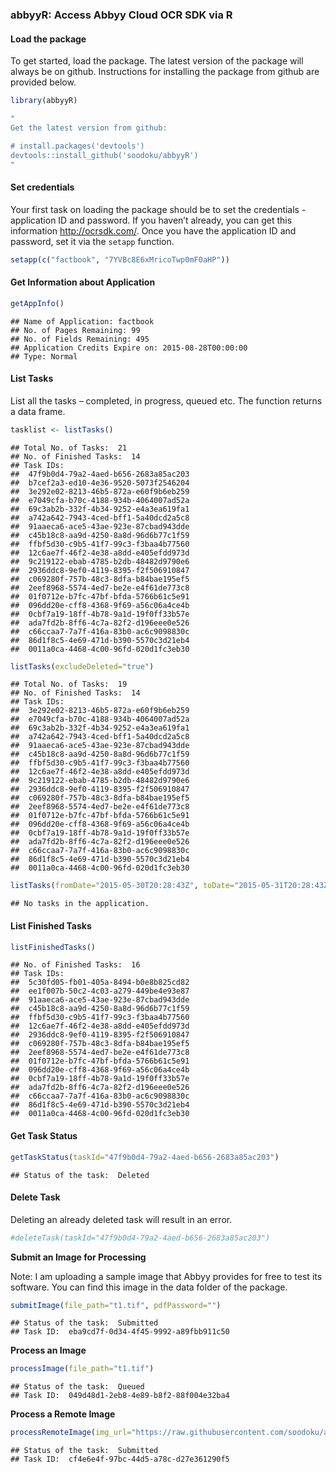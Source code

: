 ### abbyyR: Access Abbyy Cloud OCR SDK via R

#### Load the package

To get started, load the package. The latest version of the package will always be on github. Instructions for installing the package from github are provided below.



```r
library(abbyyR)
```


```r
"
Get the latest version from github:

# install.packages('devtools')
devtools::install_github('soodoku/abbyyR')
"
```

#### Set credentials

Your first task on loading the package should be to set the credentials - application ID and password. If you haven't already, you can get this information 
[http://ocrsdk.com/](http://ocrsdk.com/). Once you have the application ID and password, set it via the `setapp` function. 


```r
setapp(c("factbook", "7YVBc8E6xMricoTwp0mF0aHP"))
```

#### Get Information about Application


```r
getAppInfo()
```

```
## Name of Application: factbook
## No. of Pages Remaining: 99
## No. of Fields Remaining: 495
## Application Credits Expire on: 2015-08-28T00:00:00
## Type: Normal
```

#### List Tasks 

List all the tasks -- completed, in progress, queued etc. The function returns a data frame.


```r
tasklist <- listTasks()
```

```
## Total No. of Tasks:  21 
## No. of Finished Tasks:  14 
## Task IDs: 
##  47f9b0d4-79a2-4aed-b656-2683a85ac203
##  b7cef2a3-ed10-4e36-9520-5073f2546204
##  3e292e02-8213-46b5-872a-e60f9b6eb259
##  e7049cfa-b70c-4188-934b-4064007ad52a
##  69c3ab2b-332f-4b34-9252-e4a3ea619fa1
##  a742a642-7943-4ced-bff1-5a40dcd2a5c8
##  91aaeca6-ace5-43ae-923e-87cbad943dde
##  c45b18c8-aa9d-4250-8a8d-96d6b77c1f59
##  ffbf5d30-c9b5-41f7-99c3-f3baa4b77560
##  12c6ae7f-46f2-4e38-a8dd-e405efdd973d
##  9c219122-ebab-4785-b2db-48482d9790e6
##  2936ddc8-9ef0-4119-8395-f2f506910847
##  c069280f-757b-48c3-8dfa-b84bae195ef5
##  2eef8968-5574-4ed7-be2e-e4f61de773c8
##  01f0712e-b7fc-47bf-bfda-5766b61c5e91
##  096dd20e-cff8-4368-9f69-a56c06a4ce4b
##  0cbf7a19-18ff-4b78-9a1d-19f0ff33b57e
##  ada7fd2b-8ff6-4c7a-82f2-d196eee0e526
##  c66ccaa7-7a7f-416a-83b0-ac6c9098830c
##  86d1f8c5-4e69-471d-b390-5570c3d21eb4
##  0011a0ca-4468-4c00-96fd-020d1fc3eb30
```

```r
listTasks(excludeDeleted="true")
```

```
## Total No. of Tasks:  19 
## No. of Finished Tasks:  14 
## Task IDs: 
##  3e292e02-8213-46b5-872a-e60f9b6eb259
##  e7049cfa-b70c-4188-934b-4064007ad52a
##  69c3ab2b-332f-4b34-9252-e4a3ea619fa1
##  a742a642-7943-4ced-bff1-5a40dcd2a5c8
##  91aaeca6-ace5-43ae-923e-87cbad943dde
##  c45b18c8-aa9d-4250-8a8d-96d6b77c1f59
##  ffbf5d30-c9b5-41f7-99c3-f3baa4b77560
##  12c6ae7f-46f2-4e38-a8dd-e405efdd973d
##  9c219122-ebab-4785-b2db-48482d9790e6
##  2936ddc8-9ef0-4119-8395-f2f506910847
##  c069280f-757b-48c3-8dfa-b84bae195ef5
##  2eef8968-5574-4ed7-be2e-e4f61de773c8
##  01f0712e-b7fc-47bf-bfda-5766b61c5e91
##  096dd20e-cff8-4368-9f69-a56c06a4ce4b
##  0cbf7a19-18ff-4b78-9a1d-19f0ff33b57e
##  ada7fd2b-8ff6-4c7a-82f2-d196eee0e526
##  c66ccaa7-7a7f-416a-83b0-ac6c9098830c
##  86d1f8c5-4e69-471d-b390-5570c3d21eb4
##  0011a0ca-4468-4c00-96fd-020d1fc3eb30
```

```r
listTasks(fromDate="2015-05-30T20:28:43Z", toDate="2015-05-31T20:28:43Z")
```

```
## No tasks in the application.
```

#### List Finished Tasks


```r
listFinishedTasks()
```

```
## No. of Finished Tasks:  16 
## Task IDs: 
##  5c30fd05-fb01-405a-8494-b0e8b825cd82
##  ee1f007b-50c2-4c03-a279-449be4e93e87
##  91aaeca6-ace5-43ae-923e-87cbad943dde
##  c45b18c8-aa9d-4250-8a8d-96d6b77c1f59
##  ffbf5d30-c9b5-41f7-99c3-f3baa4b77560
##  12c6ae7f-46f2-4e38-a8dd-e405efdd973d
##  2936ddc8-9ef0-4119-8395-f2f506910847
##  c069280f-757b-48c3-8dfa-b84bae195ef5
##  2eef8968-5574-4ed7-be2e-e4f61de773c8
##  01f0712e-b7fc-47bf-bfda-5766b61c5e91
##  096dd20e-cff8-4368-9f69-a56c06a4ce4b
##  0cbf7a19-18ff-4b78-9a1d-19f0ff33b57e
##  ada7fd2b-8ff6-4c7a-82f2-d196eee0e526
##  c66ccaa7-7a7f-416a-83b0-ac6c9098830c
##  86d1f8c5-4e69-471d-b390-5570c3d21eb4
##  0011a0ca-4468-4c00-96fd-020d1fc3eb30
```

#### Get Task Status


```r
getTaskStatus(taskId="47f9b0d4-79a2-4aed-b656-2683a85ac203")
```

```
## Status of the task:  Deleted
```

#### Delete Task

Deleting an already deleted task will result in an error.


```r
#deleteTask(taskId="47f9b0d4-79a2-4aed-b656-2683a85ac203")
```

**Submit an Image for Processing**

Note: I am uploading a sample image that Abbyy provides for free to test its software. You can find this image in the data folder of the package.


```r
submitImage(file_path="t1.tif", pdfPassword="")
```

```
## Status of the task:  Submitted 
## Task ID:  eba9cd7f-0d34-4f45-9992-a89fbb911c50
```

**Process an Image**


```r
processImage(file_path="t1.tif")
```

```
## Status of the task:  Queued 
## Task ID:  049d48d1-2eb8-4e89-b8f2-88f004e32ba4
```

**Process a Remote Image**



```r
processRemoteImage(img_url="https://raw.githubusercontent.com/soodoku/abbyyR/master/inst/extdata/t1.TIF")
```

```
## Status of the task:  Submitted 
## Task ID:  cf4e6e4f-97bc-44d5-a78c-d27e361290f5
```
